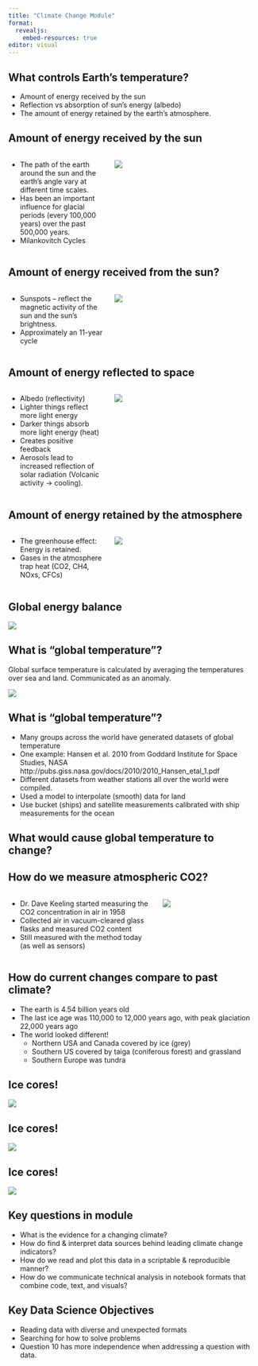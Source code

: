 ```yaml
---
title: "Climate Change Module"
format: 
  revealjs:
    embed-resources: true
editor: visual
---
```


## What controls Earth's temperature?

-   Amount of energy received by the sun
-   Reflection vs absorption of sun's energy (albedo)
-   The amount of energy retained by the earth's atmosphere.

## Amount of energy received by the sun

::::: columns
::: {.column width="40%"}
-   The path of the earth around the sun and the earth's angle vary at different time scales.
-   Has been an important influence for glacial periods (every 100,000 years) over the past 500,000 years.
-   Milankovitch Cycles
:::

::: {.column width="60%"}
![](img/solar-cycles1.png){fig-alt="image different components of Milankovitch Cycles"}
:::
:::::

## Amount of energy received from the sun?

::::: columns
::: {.column width="40%"}
-   Sunspots -- reflect the magnetic activity of the sun and the sun's brightness.
-   Approximately an 11-year cycle
:::

::: {.column width="60%"}
![](img/solar-cycles2.png){fig-alt="graph of 11-year solar cycles"}
:::
:::::

## Amount of energy reflected to space {.smaller}

::::: columns
::: {.column width="40%"}
-   Albedo (reflectivity)
-   Lighter things reflect more light energy
-   Darker things absorb more light energy (heat)
-   Creates positive feedback
-   Aerosols lead to increased reflection of solar radiation (Volcanic activity -\> cooling).
:::

::: {.column width="60%"}
![](img/albedo.png){fig-alt="diagram of earth's albedo"}
:::
:::::

## Amount of energy retained by the atmosphere

::::: columns
::: {.column width="40%"}
-   The greenhouse effect: Energy is retained.
-   Gases in the atmosphere trap heat (CO2, CH4, NOxs, CFCs)
:::

::: {.column width="60%"}
![](img/ghg.png){fig-alt="diagram of greenhouse gas influence on earth's energy"}
:::
:::::

## Global energy balance

![](img/energy-balance1.png){fig-alt="diagram of global energy balance"}

## What is "global temperature"?

Global surface temperature is calculated by averaging the temperatures over sea and land. Communicated as an anomaly.

![](img/global-temp-map.png){fig-alt="global map of surface temperature"}

## What is "global temperature"?

-   Many groups across the world have generated datasets of global temperature
-   One example: Hansen et al. 2010 from Goddard Institute for Space Studies, NASA http://pubs.giss.nasa.gov/docs/2010/2010_Hansen_etal_1.pdf
-   Different datasets from weather stations all over the world were compiled.
-   Used a model to interpolate (smooth) data for land
-   Use bucket (ships) and satellite measurements calibrated with ship measurements for the ocean

## What would cause global temperature to change?

## How do we measure atmospheric CO2?

::::: columns
::: {.column width="60%"}
-   Dr. Dave Keeling started measuring the CO2 concentration in air in 1958
-   Collected air in vacuum-cleared glass flasks and measured CO2 content
-   Still measured with the method today (as well as sensors)
:::

::: {.column width="40%"}
![](img/mauna-lao.png){fig-alt="map of Mauna Loa"}
:::
:::::

## How do current changes compare to past climate?

-   The earth is 4.54 billion years old
-   The last ice age was 110,000 to 12,000 years ago, with peak glaciation 22,000 years ago
-   The world looked different!
    -   Northern USA and Canada covered by ice (grey)
    -   Southern US covered by taiga (coniferous forest) and grassland
    -   Southern Europe was tundra

## Ice cores!

![](img/ice-core1.png){fig-alt="picture of ice core"}

## Ice cores!

![](img/ice-core2.png){fig-alt="picture of ice core in storage"}

## Ice cores!

![](img/bubbles.png){fig-alt="picture of bubbles in ice core"}

## Key questions in module

-   What is the evidence for a changing climate?
-   How do find & interpret data sources behind leading climate change indicators?
-   How do we read and plot this data in a scriptable & reproducible manner?
-   How do we communicate technical analysis in notebook formats that combine code, text, and visuals?

## Key Data Science Objectives

-   Reading data with diverse and unexpected formats
-   Searching for how to solve problems
-   Question 10 has more independence when addressing a question with data.
